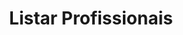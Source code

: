 ---
title: "Listar Profissionais"
api: "GET https://regis.app.byefive.com.br/rest/professionals"
description: "Lista profissionais com suporte a filtros, busca e paginação"
---